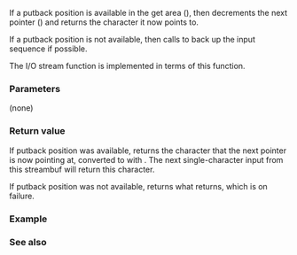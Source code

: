 {{cpp/io/basic_streambuf/title | sungetc}}
{{cpp/io/basic_streambuf/navbar}}
{{ddcl | 1=
int_type sungetc();
}}

If a putback position is available in the get area ({{c|gptr() &gt; eback()}}), then decrements the next pointer ({{lc|gptr()}}) and returns the character it now points to.

If a putback position is not available, then calls {{lc|pbackfail()}} to back up the input sequence if possible.

The I/O stream function {{l2tt|cpp/io/basic_istream/unget}} is implemented in terms of this function.

===Parameters===
(none)

===Return value===
If putback position was available, returns the character that the next pointer is now pointing at, converted to {{tt|int_type}} with {{c|Traits::to_int_type(*gptr())}}. The next single-character input from this streambuf will return this character.

If putback position was not available, returns what {{lc|pbackfail()}} returns, which is  {{c|Traits::eof()}} on failure.

===Example===
{{example|
 | code=
#include &lt;iostream&gt;
#include &lt;sstream&gt;

int main()
{
    std::stringstream s("abcdef"); // gptr() points to 'a'
    char c1 = s.get(); // c = 'a', gptr() now points to 'b' 
    char c2 = s.rdbuf()-&gt;sungetc(); // same as s.unget(): gptr() points to 'a' again 
    char c3 = s.get(); // c3 = 'a', gptr() now points to 'b'
    char c4 = s.get(); // c4 = 'b', gptr() now points to 'c'
    std::cout &lt;&lt; c1 &lt;&lt; c2 &lt;&lt; c3 &lt;&lt; c4 &lt;&lt; '\n';

    s.rdbuf()-&gt;sungetc();  // back to 'b'
    s.rdbuf()-&gt;sungetc();  // back to 'a'
    int eof = s.rdbuf()-&gt;sungetc();  // nothing to unget: pbackfail() fails
    if (eof == EOF)
            std::cout &lt;&lt; "Nothing to unget after 'a'\n";
}
 | output=
aaab
Nothing to unget after 'a'
}}

===See also===
{{dsc begin}}
{{dsc inc | cpp/io/basic_streambuf/dsc sputbackc}}
{{dsc inc | cpp/io/basic_istream/dsc unget}}
{{dsc end}}

{{langlinks|ja|zh}}